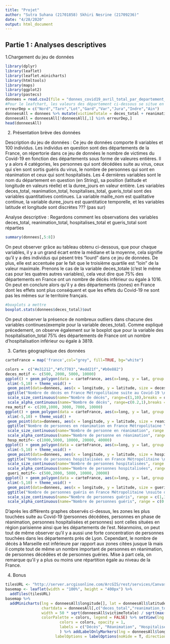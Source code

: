 ```yaml
---
title: "Projet"
author: "Sutra Suhana (21701858) Skhiri Nesrine (21709236)"
date: "4/28/2020"
output: html_document
---
```



## Partie 1 : Analyses descriptives
1.Chargement du jeu de données
```r
library(dplyr)
library(leaflet)
library(leaflet.minicharts)
library(htmltools)
library(maps)
library(ggplot2)
library(pastecs)
donnees = read.csv2(file = "donnes_covid19_avril_total_par_departement_GPS.csv")
#Pour le leafchart, les valeurs des département ci-dessous se situe en Amérique, peut-être une erreur ?
erreurDep = c("Nord","Tarn","Lot","Gard","Var","Jura","Indre","Ain")
donneesAll = donnees %>% mutate(victimeTotale = deces_total + reanimation_total + hospitalises_total + gueris_total) 
donneesAll = donneesAll[!donneesAll[,1] %in% erreurDep,]
head(donneesAll)
```

2. Présentation brève des données

Description du jeu de données : 
  Ce jeu de données comporte 8 variables et 100 individus. Les individus en question sont des départements de la France, on répertorie dans ce jeu de données le nombre de victimes du Covid-19 en fonction des départements sous forme de valeures entières. Il y a alors 4 catégories, les personnes qui sont décédées suite au virus, ceux qui s'en sont sortis guéris du virus, le nombre de personnes qui sont en réanimation et ceux qui sont hospitalisés. Les 4 dernières variables sont le nom du département en question (en String), sa position (latitude et longitude en valeurs réelle) et la duree_jours en valeur entière. Les variables deces_total, reanimation_total, hospitalises_total, gueris_total sont des variables quantitatives continues. La variable maille_nom est qualitative continue, la variable duree_jours est quantitatice temporelle, et les variables latitude et longitude sont discrètes ??? (pas sur)
  
Analyse descriptive :
  Regardons comment les observations des variables deces_total, reanimation_total, hospitalises_total et gueris_total sont réparties
```r
summary(donnees[,5:8])
```
On peut observer grâce au tableau obtenu ci-dessous, que pour chaque variables, il y a un grand écart entre la médiane et la moyenne, cela signifie qu'il y a des individus qui pèsent très "lourd" dans ce jeu de données. De plus, elle est accentuée par le fait que le troisième quartile est "loin" de la valeur maximale. Prenons le cas de la variable deces_totale (c'est le même cas pour les quatres autres variables), cela veut dire que 75% des départements en France ont un nombre de décès inférieur ou égale à 1016. On peut en conclure alors qu'il y a des départements (zones) en France dont les effets sont plus conséquent et que les effets du Covid-19 ne sont pas les mêmes sur le territoire français.

```r
#boxplots a mettre
boxplot.stats(donnees$deces_total)$out

```
On peut observer la présence de nombreux outliers dans chacune des variables continues(exemple pour la variable deces_total).
Comme expliqué précedement, on observe également sur le boxplot que pour la variable des hospitalisation_total 75% des départements de France ont un nombre d'hospitalisation inférieur ou égale à 3819.


3. Cartes géographique des données

```r
carteFrance = map('france',col="grey", fill=TRUE, bg="white")
```

```r
colors =  c("#e31212","#fc7703","#edd21f","#b0e882")
deces_motif <- c(500, 2000, 5000, 10000)
ggplot() + geom_polygon(data = carteFrance, aes(x=long, y = lat, group = group), fill="grey", alpha=1) + ylim(40,52) + coord_map() + 
 xlim(-5,10) + theme_void() + 
 geom_point(data=donnees, aes(x = longitude, y = latitude, size = deces_total,alpha = deces_total), color = colors[1]) + 
 ggtitle("Nombre de décès en France Métropolitaine suite au Covid-19 \n(1/4/20 - 14/4/20)") + 
 scale_size_continuous(name="Nombre de décès", range=c(1,10),breaks = deces_motif) +
 scale_alpha_continuous(name="Nombre de décès", range=c(0.2,1),breaks = deces_motif)
rea_motif <- c(200,1000, 3000, 7000, 10000)
ggplot() + geom_polygon(data = carteFrance, aes(x=long, y = lat, group = group), fill="grey", alpha = 1) + ylim(40,52) + coord_map() +
 xlim(-5,10) + theme_void() + 
 geom_point(data=donnees, aes(x = longitude, y = latitude, size = reanimation_total,alpha = reanimation_total), color = colors[2]) +
 ggtitle("Nombre de personnes en réanimation en France Métropolitaine \nsuite du Covid-19 (1/4/20 - 14/4/20)") + 
 scale_size_continuous(name="Nombre de personne en réanimation", range = c(1,10),breaks = rea_motif) +
 scale_alpha_continuous(name="Nombre de personne en réanimation", range = c(0.1,2),breaks = rea_motif)
 hosp_motif<- c(1000,5000, 10000, 20000, 40000)
ggplot() + geom_polygon(data = carteFrance, aes(x=long, y = lat, group = group), fill="grey", alpha = 1) + ylim(40,52) + coord_map() +
 xlim(-5,10) + theme_void() + 
 geom_point(data=donnees, aes(x = longitude, y = latitude, size = hospitalises_total,alpha = hospitalises_total), color = colors[3]) +
 ggtitle("Nombre de personnes hospitalisées en France Métropolitaine \nsuite du Covid-19 (1/4/20 - 14/4/20)") + 
 scale_size_continuous(name="Nombre de personnes hospitalisées", range = c(1,10),breaks = hosp_motif) +
 scale_alpha_continuous(name="Nombre de personnes hospitalisées", range = c(0.2,2),breaks = hosp_motif)
 gueri_motif<- c(500,2000, 5000, 10000, 20000)
ggplot() + geom_polygon(data = carteFrance, aes(x=long, y = lat, group = group), fill="grey", alpha = 1) + ylim(40,52) + coord_map() +
 xlim(-5,10) + theme_void() + 
 geom_point(data=donnees, aes(x = longitude, y = latitude, size = gueris_total,alpha = gueris_total), color = colors[4]) +
 ggtitle("Nombre de personnes guéris en France Métropolitaine \nsuite du Covid-19 (1/4/20 - 14/4/20)") + 
 scale_size_continuous(name="Nombre de personnes guéris", range = c(1,10),breaks = gueri_motif) +
 scale_alpha_continuous(name="Nombre de personnes guéris", range = c(0.2,2),breaks = gueri_motif)
```

D'après les différents graphes observés ci-dessus, les zones les plus touchées suite au Covid-19 (personnes décédées, personnes en phase de réanimation, personnes hospitalisées et personnes) sont celles situées en région parisienne ainsi que les départements de l'est. Néanmoins, on peut tout de même observer qu'il y a aussi une forte concentration de personnes touchées dans les départements près de Lyon. Cependant, le nombre de décès à Marseille est inférieure par rapport aux zones citées jusque là mais il compte tout de même un nombre important de personnes en réanimation, de personnes décédées et de personnes guéries. Mise à part cela, on remarque qu'il y a plus ou moins une répartition égale au niveau de la France.


4. Bonus
```r
tilesURL <- "http://server.arcgisonline.com/ArcGIS/rest/services/Canvas/World_Light_Gray_Base/MapServer/tile/{z}/{y}/{x}"
basemap <- leaflet(width = "100%", height = "400px") %>%
  addTiles(tilesURL)
basemap %>% 
  addMinicharts(lng = donneesAll$longitude[], lat = donneesAll$latitude[],type = "pie",
                chartdata = donneesAll[,c("deces_total","reanimation_total","hospitalises_total","gueris_total")],
                width = 50 * sqrt(donneesAll$victimeTotale) / sqrt(max(donneesAll$victimeTotale)),
                colorPalette = colors, legend = FALSE) %>% setView(lng = 2.3522219, lat = 48.856614, zoom = 7) %>% addLegend(
                        colors = colors, opacity = 1,
                        labels = c("Décès", "Réanimation", "Hospitalisé","Guérie")
                        ) %>% addLabelOnlyMarkers(lng = donneesAll$longitude, lat = donneesAll$latitude, label = donneesAll[,1], 
                      labelOptions = labelOptions(noHide = T, direction = 'bottom', textOnly = T,offset = c(2,2)))
```
